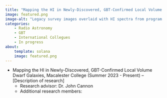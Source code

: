 ```yaml
---
title: "Mapping the HI in Newly-Discovered, GBT-Confirmed Local Volume Dwarf Galaxies"
image: featured.png
image-alt: "Legacy survey images overlaid with HI spectra from program GBT/23B-032"
categories:
    - Radio Astronomy
    - GBT
    - International Collegues
    - In progress
about: 
    template: solana
    image: featured.png
---
```

* Mapping the HI in Newly-Discovered, GBT-Confirmed Local Volume Dwarf Galaxies, Macalester College (Summer 2023 - Present) – [Description of research]
    + Research advisor: Dr. John Cannon
    + Additional research members:  
